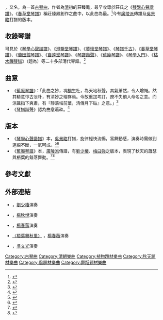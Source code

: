 {{單雙書名號轉換|'''梧葉舞秋風'''}}，又名{{單雙書名號轉換|'''金風落葉'''}}，為一首[[古琴曲|古琴曲]]，作者為[[清|清]]初的莊臻鳳，最早收錄於莊氏之《[[琴學心聲諧譜|琴學心聲諧譜]]》。《[[春草堂琴譜|春草堂琴譜]]》稱莊臻鳳創作之曲中，以此曲為最。<ref>{{Cite book|title=《春草堂琴譜》|last=蘇璟}}</ref>今有[[廣陵派|廣陵派]]傳譜及[[吳景略|吳景略]]打譜的版本。

== 收錄琴譜 ==
可見於《[[琴學心聲諧譜|琴學心聲諧譜]]》、《[[澄鑒堂琴譜|澄鑒堂琴譜]]》、《[[蓼懷堂琴譜|蓼懷堂琴譜]]》、《[[琴譜千古|琴譜千古]]》、《[[春草堂琴譜|春草堂琴譜]]》、《[[蘭田館琴譜|蘭田館琴譜]]》、《[[自遠堂琴譜|自遠堂琴譜]]》、《[[琴譜諧聲|琴譜諧聲]]》、《[[蕉庵琴譜|蕉庵琴譜]]》、《[[琴學入門|琴學入門]]》、《[[枯木禪琴譜|枯木禪琴譜]]》（題為{{單雙書名號轉換|'''金風落葉'''}}）等二十多部清代琴譜。<ref>{{Cite book|title=《存見古琴曲譜輯覽》|last=查阜西|publisher=文化藝術出版社|year=2007|isbn=9787503931765|location=北京|pages=34}}</ref>

== 曲意 ==
* 《[[蕉庵琴譜|蕉庵琴譜]]》：「此曲之妙，凋[[梧桐|桐]]生杜，為天地秋聲。其氣蕭然，令人增慨。然其精意惇古淡朴，有清妙之理存焉。今故重加考訂，庶不失前人命名之意。而涼飆指下爽肅，有『靜落堦前葉，清傳月下砧』之意。」<ref>{{Cite book|title=《蕉庵琴譜》|last=秦維瀚}}</ref>
*《[[琴譜諧聲|琴譜諧聲]]》認為曲意蕭疎。<ref>{{Cite book|title=《琴譜諧聲》|last=周顥祖}}</ref>

== 版本 ==

* 《[[琴學心聲諧譜|琴學心聲諧譜]]》本，[[吳景略|吳景略]]打譜，旋律輕快流暢，富舞動感，演奏時需做到連綿不斷，一氣呵成。<ref>{{Cite book|title=《虞山吳氏琴譜》|author=吳景略|publisher=東方出版社|year=2001|isbn=7506014548|location=北京|authorlink=吳景略|author2=吳文光|authorlink2=吳文光 (音樂家)}}</ref><ref>{{Cite book|title=《幽蘭：古琴家李仲唐口述實錄》|last=何謙|publisher=太白文藝|year=2011|isbn=978-7-5513-0101-5|location=西安|pages=181}}</ref>
* 《[[蕉庵琴譜|蕉庵琴譜]]》本，[[廣陵派|廣陵派]]傳譜，有[[劉少椿|劉少椿]]、[[梅曰強|梅曰強]]之版本，表現了秋天的蕭瑟與梧葉的錯落舞動。<ref>{{Cite book|title=《劉少椿古琴藝術》|last=劉少椿|publisher=龍音|year=2001}}</ref><ref>{{Cite book|title=《移雲齋心旨》|last=梅曰強|publisher=江蘇電子音像|year=2006}}</ref>

==參考文獻==
{{reflist}}

==外部連結==
* {{YouTube|7k36nKMBxOc|〈梧葉舞秋風〉}}，[[劉少椿|劉少椿]]演奏
* {{YouTube|PKlCPZDsN2Y|〈梧葉舞秋風〉}}，[[楊秋悅|楊秋悅]]演奏
* {{YouTube|W7YCVGyQ5Rg|〈梧葉舞秋風〉|m=54|s=20}}，[[楊春薇|楊春薇]]演奏
* [https://www.ximalaya.com/yinyue/7002889/32007455 〈梧葉舞秋風〉] {{Wayback|url=https://www.ximalaya.com/yinyue/7002889/32007455 |date=20211115141302 }}，[[楊春薇|楊春薇]]演奏
* {{YouTube|91Vnqy6mKm4|〈梧葉舞秋風〉|m=35|s=55}}，[[吳文光_(音樂家)|吳文光]]演奏

{{古琴}}
{{Authority control}}
[[Category:古琴曲|Category:古琴曲]]
[[Category:清朝樂曲|Category:清朝樂曲]]
[[Category:植物題材樂曲|Category:植物題材樂曲]]
[[Category:秋天題材樂曲|Category:秋天題材樂曲]]
[[Category:風題材樂曲|Category:風題材樂曲]]
[[Category:舞蹈題材樂曲|Category:舞蹈題材樂曲]]